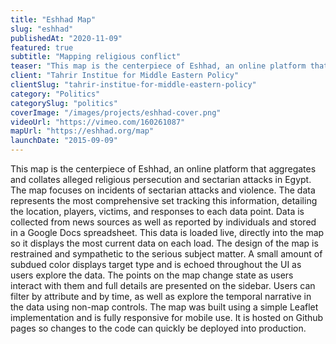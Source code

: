 ```yaml
---
title: "Eshhad Map"
slug: "eshhad"
publishedAt: "2020-11-09"
featured: true
subtitle: "Mapping religious conflict"
teaser: "This map is the centerpiece of Eshhad, an online platform that aggregates and collates alleged religious persecution and sectarian attacks in Egypt."
client: "Tahrir Institue for Middle Eastern Policy"
clientSlug: "tahrir-institue-for-middle-eastern-policy"
category: "Politics"
categorySlug: "politics"
coverImage: "/images/projects/eshhad-cover.png"
videoUrl: "https://vimeo.com/160261087"
mapUrl: "https://eshhad.org/map"
launchDate: "2015-09-09"
---
```

This map is the centerpiece of Eshhad, an online platform that aggregates and collates alleged religious persecution and sectarian attacks in Egypt. The map focuses on incidents of sectarian attacks and violence. The data represents the most comprehensive set tracking this information, detailing the location, players, victims, and responses to each data point. Data is collected from news sources as well as reported by individuals and stored in a Google Docs spreadsheet. This data is loaded live, directly into the map so it displays the most current data on each load.
The design of the map is restrained and sympathetic to the serious subject matter. A small amount of subdued color displays target type and is echoed throughout the UI as users explore the data. The points on the map change state as users interact with them and full details are presented on the sidebar. Users can filter by attribute and by time, as well as explore the temporal narrative in the data using non-map controls.
The map was built using a simple Leaflet implementation and is fully responsive for mobile use. It is hosted on Github pages so changes to the code can quickly be deployed into production.
